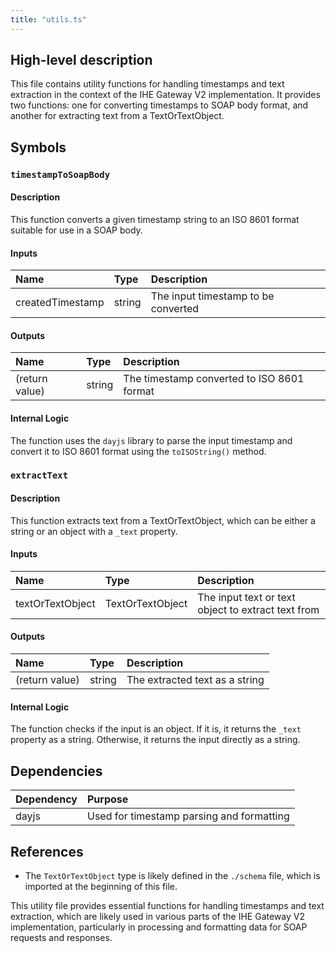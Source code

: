 ```yaml
---
title: "utils.ts"
---
```


## High-level description
This file contains utility functions for handling timestamps and text extraction in the context of the IHE Gateway V2 implementation. It provides two functions: one for converting timestamps to SOAP body format, and another for extracting text from a TextOrTextObject.

## Symbols

### `timestampToSoapBody`
#### Description
This function converts a given timestamp string to an ISO 8601 format suitable for use in a SOAP body.

#### Inputs
| Name | Type | Description |
|:-----|:-----|:------------|
| createdTimestamp | string | The input timestamp to be converted |

#### Outputs
| Name | Type | Description |
|:-----|:-----|:------------|
| (return value) | string | The timestamp converted to ISO 8601 format |

#### Internal Logic
The function uses the `dayjs` library to parse the input timestamp and convert it to ISO 8601 format using the `toISOString()` method.

### `extractText`
#### Description
This function extracts text from a TextOrTextObject, which can be either a string or an object with a `_text` property.

#### Inputs
| Name | Type | Description |
|:-----|:-----|:------------|
| textOrTextObject | TextOrTextObject | The input text or text object to extract text from |

#### Outputs
| Name | Type | Description |
|:-----|:-----|:------------|
| (return value) | string | The extracted text as a string |

#### Internal Logic
The function checks if the input is an object. If it is, it returns the `_text` property as a string. Otherwise, it returns the input directly as a string.

## Dependencies
| Dependency | Purpose |
|:-----------|:--------|
| dayjs | Used for timestamp parsing and formatting |

## References
- The `TextOrTextObject` type is likely defined in the `./schema` file, which is imported at the beginning of this file.

This utility file provides essential functions for handling timestamps and text extraction, which are likely used in various parts of the IHE Gateway V2 implementation, particularly in processing and formatting data for SOAP requests and responses.
